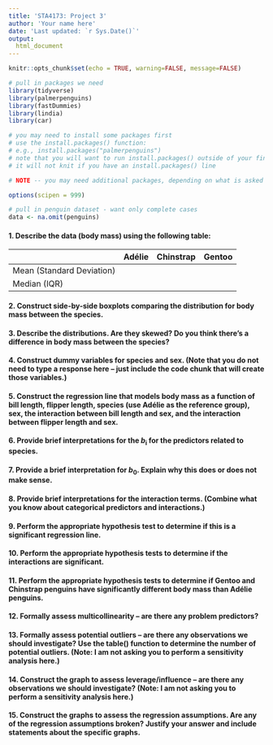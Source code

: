 ```yaml
---
title: 'STA4173: Project 3'
author: 'Your name here'
date: 'Last updated: `r Sys.Date()`'
output:
  html_document
---
```

  
```r
knitr::opts_chunk$set(echo = TRUE, warning=FALSE, message=FALSE)

# pull in packages we need
library(tidyverse)
library(palmerpenguins)
library(fastDummies)
library(lindia)
library(car)

# you may need to install some packages first
# use the install.packages() function:
# e.g., install.packages("palmerpenguins")
# note that you will want to run install.packages() outside of your final .Rmd file
# it will not knit if you have an install.packages() line

# NOTE -- you may need additional packages, depending on what is asked of you below :-)

options(scipen = 999)

# pull in penguin dataset - want only complete cases
data <- na.omit(penguins)
```

#### 1. Describe the data (body mass) using the following table: 
  
|                           | Adélie     | Chinstrap    | Gentoo       |
|---------------------------|------------|--------------|--------------|
| Mean (Standard Deviation) |            |              |              |
| Median (IQR)              |            |              |              |

#### 2. Construct side-by-side boxplots comparing the distribution for body mass between the species.
  
#### 3. Describe the distributions. Are they skewed? Do you think there's a difference in body mass between the species? 
  
#### 4. Construct dummy variables for species and sex. (Note that you do not need to type a response here -- just include the code chunk that will create those variables.)
  
#### 5. Construct the regression line that models body mass as a function of bill length, flipper length, species (use Adélie as the reference group), sex, the interaction between bill length and sex, and the interaction between flipper length and sex. 
  
#### 6. Provide brief interpretations for the *b*<sub>i</sub> for the predictors related to species. 

#### 7. Provide a brief interpretation for *b*<sub>0</sub>. Explain why this does or does not make sense.

#### 8. Provide brief interpretations for the interaction terms. (Combine what you know about categorical predictors and interactions.)

#### 9. Perform the appropriate hypothesis test to determine if this is a significant regression line.

#### 10. Perform the appropriate hypothesis tests to determine if the interactions are significant.
  
#### 11. Perform the appropriate hypothesis tests to determine if Gentoo and Chinstrap penguins have significantly different body mass than Adélie penguins.
  
#### 12. Formally assess multicollinearity -- are there any problem predictors?

#### 13. Formally assess potential outliers -- are there any observations we should investigate? Use the table() function to determine the number of potential outliers. (Note: I am not asking you to perform a sensitivity analysis here.)

#### 14. Construct the graph to assess leverage/influence -- are there any observations we should investigate? (Note: I am not asking you to perform a sensitivity analysis here.)
  
#### 15. Construct the graphs to assess the regression assumptions. Are any of the regression assumptions broken? Justify your answer and include statements about the specific graphs.